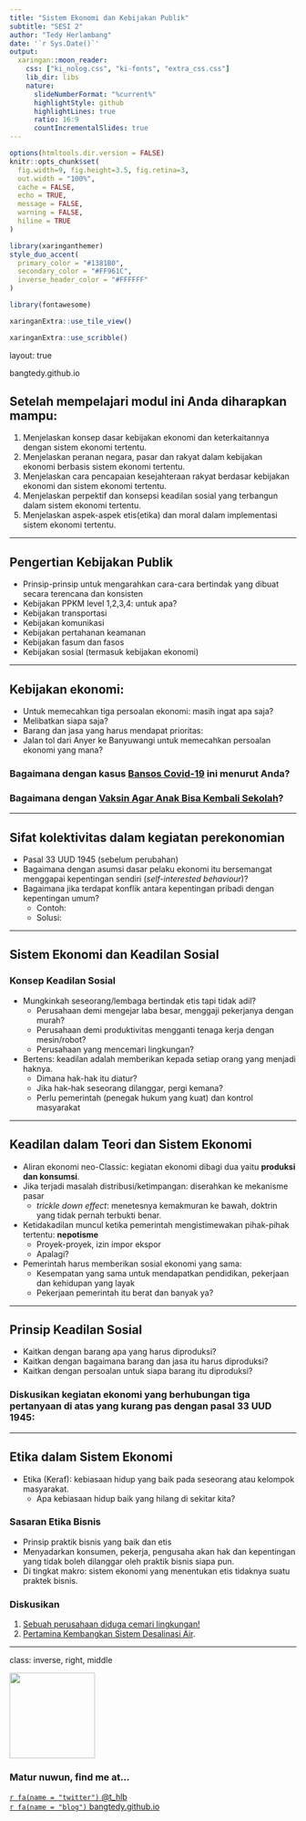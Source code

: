 ```yaml
---
title: "Sistem Ekonomi dan Kebijakan Publik"
subtitle: "SESI 2"  
author: "Tedy Herlambang"
date: '`r Sys.Date()`'
output:
  xaringan::moon_reader:
    css: ["ki_nolog.css", "ki-fonts", "extra_css.css"]
    lib_dir: libs
    nature:
      slideNumberFormat: "%current%"
      highlightStyle: github
      highlightLines: true
      ratio: 16:9
      countIncrementalSlides: true
---
```


```r
options(htmltools.dir.version = FALSE)
knitr::opts_chunk$set(
  fig.width=9, fig.height=3.5, fig.retina=3,
  out.width = "100%",
  cache = FALSE,
  echo = TRUE,
  message = FALSE, 
  warning = FALSE,
  hiline = TRUE
)
```

```r
library(xaringanthemer)
style_duo_accent(
  primary_color = "#1381B0",
  secondary_color = "#FF961C",
  inverse_header_color = "#FFFFFF"
)
```

```r
library(fontawesome)
```

```r
xaringanExtra::use_tile_view()
```

```r
xaringanExtra::use_scribble()
```
layout: true

<div class="my-footer"><span>bangtedy.github.io</span></div>

<!-- this adds the link footer to all slides, depends on my-footer class in css-->
---

## Setelah mempelajari modul ini Anda diharapkan mampu:

1. Menjelaskan konsep dasar kebijakan ekonomi dan keterkaitannya dengan sistem ekonomi tertentu.
2. Menjelaskan peranan negara, pasar dan rakyat dalam kebijakan ekonomi berbasis sistem ekonomi tertentu.
3. Menjelaskan cara pencapaian kesejahteraan rakyat berdasar kebijakan ekonomi dan sistem ekonomi tertentu.
4. Menjelaskan perpektif dan konsepsi keadilan sosial yang terbangun dalam sistem ekonomi tertentu.
5. Menjelaskan aspek-aspek etis(etika) dan moral dalam implementasi sistem ekonomi tertentu.

---

## Pengertian Kebijakan Publik
- Prinsip-prinsip untuk mengarahkan cara-cara bertindak yang dibuat secara terencana dan konsisten
- Kebijakan PPKM level 1,2,3,4: untuk apa?
- Kebijakan transportasi
- Kebijakan komunikasi
- Kebijakan pertahanan keamanan
- Kebijakan fasum dan fasos
- Kebijakan sosial (termasuk kebijakan ekonomi)

---

## Kebijakan ekonomi:

- Untuk memecahkan tiga persoalan ekonomi: masih ingat apa saja?
- Melibatkan siapa saja?
- Barang dan jasa yang harus mendapat prioritas:
- Jalan tol dari Anyer ke Banyuwangi untuk memecahkan persoalan ekonomi yang mana?

### Bagaimana dengan kasus [Bansos Covid-19](https://nasional.kompas.com/read/2021/08/23/18010551/awal-mula-kasus-korupsi-bansos-covid-19-yang-menjerat-juliari-hingga-divonis?page=all) ini menurut Anda?
### Bagaimana dengan [Vaksin Agar Anak Bisa Kembali Sekolah](https://www.unicef.org/indonesia/coronavirus/stories/covid-vaccines-support-plans-get-children-bali-back-school)?

---

## Sifat kolektivitas dalam kegiatan perekonomian
- Pasal 33 UUD 1945 (sebelum perubahan)
- Bagaimana dengan asumsi dasar pelaku ekonomi itu bersemangat menggapai kepentingan sendiri  (*self-interested behaviour*)?
- Bagaimana jika terdapat konflik antara kepentingan pribadi dengan kepentingan umum?
    + Contoh:
    + Solusi:


---

## Sistem Ekonomi dan Keadilan Sosial

### Konsep Keadilan Sosial
- Mungkinkah seseorang/lembaga bertindak etis tapi tidak adil?
    + Perusahaan demi mengejar laba besar, menggaji pekerjanya dengan murah?
    + Perusahaan demi produktivitas mengganti tenaga kerja dengan mesin/robot?
    + Perusahaan yang mencemari lingkungan?
- Bertens: keadilan adalah memberikan kepada setiap orang yang menjadi haknya.
    + Dimana hak-hak itu diatur?
    + Jika hak-hak seseorang dilanggar, pergi kemana?
    + Perlu pemerintah (penegak hukum yang kuat) dan kontrol masyarakat

---

## Keadilan dalam Teori dan Sistem Ekonomi

- Aliran ekonomi neo-Classic: kegiatan ekonomi dibagi dua yaitu **produksi dan konsumsi**.
- Jika terjadi masalah distribusi/ketimpangan: diserahkan ke mekanisme pasar
  + _trickle down effect_: menetesnya kemakmuran ke bawah, doktrin yang tidak pernah terbukti benar.
- Ketidakadilan muncul ketika pemerintah mengistimewakan pihak-pihak tertentu: **nepotisme**
  + Proyek-proyek, izin impor ekspor
  + Apalagi?
- Pemerintah harus memberikan sosial ekonomi yang sama: 
  + Kesempatan yang sama untuk mendapatkan pendidikan, pekerjaan dan kehidupan yang layak
  + Pekerjaan pemerintah itu berat dan banyak ya?

---

## Prinsip Keadilan Sosial

- Kaitkan dengan barang apa yang harus diproduksi?
- Kaitkan dengan bagaimana barang dan jasa itu harus diproduksi?
- Kaitkan dengan persoalan untuk siapa barang itu diproduksi?

### Diskusikan kegiatan ekonomi yang berhubungan tiga pertanyaan di atas yang kurang pas dengan  pasal 33 UUD 1945:

---

## Etika dalam Sistem Ekonomi
- Etika (Keraf): kebiasaan hidup yang baik pada seseorang atau kelompok masyarakat.
  + Apa kebiasaan hidup baik yang hilang di sekitar kita?
  
### Sasaran Etika Bisnis
- Prinsip praktik bisnis yang baik dan etis
- Menyadarkan konsumen, pekerja, pengusaha akan hak dan kepentingan yang tidak boleh dilanggar oleh praktik bisnis siapa pun.
- Di tingkat makro: sistem ekonomi yang menentukan etis tidaknya suatu praktek bisnis.

### Diskusikan 
1. [Sebuah perusahaan diduga cemari lingkungan!](https://news.detik.com/berita/d-5598047/diduga-cemari-lingkungan-34-tahun-pabrik-di-toba-diadukan-ke-bareskrim)
2. [Pertamina Kembangkan Sistem Desalinasi Air](https://www.pertamina.com/id/news-room/csr-news/pertamina-kembangkan-sistem-desalinasi-air-berbasis-masyarakat-di-dusun-bondan-cilacap).

---

class: inverse, right, middle

<img class= "circle" src="https://github.com/bangtedy.png" width="150px"/>

### Matur nuwun, find me at...

[`r fa(name = "twitter")` @t_hlb](http://twitter.com/t_hlb)  
[`r fa(name = "blog")` bangtedy.github.io](https://bangtedy.github.io)